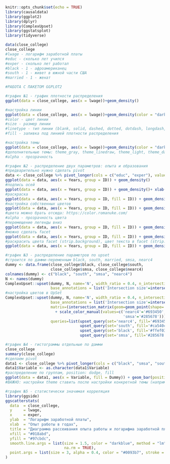 
```{r setup}
knitr::opts_chunk$set(echo = TRUE)
library(causaldata)
library(ggplot2)
library(dplyr)
library(ComplexUpset)
library(ggstatsplot)
library(tidyverse)

data(close_college)
close_college
#lwage - логарифм заработной платы 
#educ - сколько лет учился 
#exper - сколько лет работал 
#black - 1 - афроамериканец 
#south - 1 - живет в южной части США 
#married - 1 - женат

#РАБОТА С ПАКЕТОМ GGPLOT2

#график №1 - график плотности распределения
ggplot(data = close_college, aes(x = lwage))+geom_density()

#настройка линии
ggplot(data = close_college, aes(x = lwage))+geom_density(color = "darkblue", size = 2, linetype="dotdash", fill = "lightblue")
#color - цвет линии
#size - размер линии
#linetype - тип линии (blank, solid, dashed, dotted, dotdash, longdash, twodash)
#fill - заливка под линией плотности распределения

#настройка темы
ggplot(data = close_college, aes(x = lwage))+geom_density(color = "darkblue", fill = "lightblue", alpha=0.4) + theme_bw()
#дополнительные темы: theme_gray, theme_linedraw, theme_light, theme_dark, theme_minimal, theme_classic, theme_void, theme_test
#alpha - прозрачность

#график №2 - распределение двух параметров: опыта и образования
#предварительно нужно сделать pivot
data <- close_college %>% pivot_longer(cols = c("educ", "exper"), values_to = "Years", names_to = "ID")
ggplot(data = data, aes(x = Years, group = ID)) + geom_density()
#подпись осей 
ggplot(data = data, aes(x = Years, group = ID)) + geom_density()+ xlab("Количество лет") + ylab("Плотность распределения")
#раскраска
ggplot(data = data, aes(x = Years, group = ID, fill = ID)) + geom_density()
#настройка собственных цветов
ggplot(data = data, aes(x = Years, group = ID, fill = ID)) + geom_density(alpha = 0.6) + scale_fill_manual(values = c("#045346", "#8DA56C"))
#цвета можно брать отсюда: https://color.romanuke.com/ 
#alpha - прозрачность цвета
#перемещение легенды вниз
ggplot(data = data, aes(x = Years, group = ID, fill = ID)) + geom_density() + theme(legend.position = "bottom")
#можно сделать facet
ggplot(data = data, aes(x = Years, group = ID, fill = ID)) + geom_density(alpha = 0.6) + scale_fill_manual(values = c("#045346", "#8DA56C")) + facet_grid(~ID) + theme(legend.position = "none")
#раскрасить цвета facet (strip.background), цвет текста в facet (strip.text)
ggplot(data = data, aes(x = Years, group = ID, fill = ID)) + geom_density(alpha = 0.6) + scale_fill_manual(values = c("#045346", "#8DA56C")) + facet_grid(~ID) + theme(legend.position = "none", strip.background =element_rect(fill="#012F2C"), strip.text = element_text(colour = 'white'))

#график №3 - распределение параметров по upset
#строится по дамми-переменным black, south, married, smsa, nearc4
dummy <- data.frame(close_college$black, close_college$south, 
                    close_college$smsa, close_college$nearc4)
colnames(dummy) <- c("black", "south", "smsa", "nearc4")
N <- names(dummy)
ComplexUpset::upset(dummy, N, name='N', width_ratio = 0.4, n_intersections  = 5, 
                    base_annotations = list('Intersection size'=intersection_size(fill='darkblue')))
#настройка цветов в UpSet
ComplexUpset::upset(dummy, N, name='N', width_ratio = 0.4, n_intersections  = 5, 
                    base_annotations = list('Intersection size'=intersection_size(fill='darkblue')), 
                    matrix=(intersection_matrix(geom=geom_point(shape='circle filled', size=3))
                      + scale_color_manual(values=c('nearc4'='#693450', 'south'='#ca540c', 'black'='#ffef03',
                                                    'smsa'='#285678'))), 
                    queries=list(upset_query(set='nearc4', fill='#693450'),
                                 upset_query(set='south', fill='#ca540c'),
                                 upset_query(set='black', fill='#ffef03'), 
                                 upset_query(set='smsa', fill='#285678')))

#график №4 - гистограммы отдельные по дамми
close_college
summary(close_college)
#сделаем pivot
data1 <- close_college %>% pivot_longer(cols = c("black", "smsa", "south", "nearc4"), values_to = "Variable", names_to = "Dummy")
data1$Variable <- as.character(data1$Variable)
#распределение по группам, position: dodge, fill
ggplot(data = data1, aes(x = Variable, fill = Dummy)) + geom_bar(position="dodge", color = "#eee4d0") + scale_fill_manual(values = c("#3c2e27", "#6d1f09", "#a05d31", "#cfa67c")) + xlab("Значение дамми-переменной") + ylab("Количество наблюдений") + theme_minimal() + theme(legend.position = "bottom")
#ВАЖНО: настройки theme ставить после настройки конкретной темы (например: theme_minimal)

#график №5 - статистически значимая корреляция
library(ggside)
ggscatterstats(
  data  = close_college,
  y     = lwage,
  x     = exper,
  ylab  = "Логарифм заработной платы",
  xlab  = "Опыт работы в годах",
  title = "Диаграмма рассеивания опыта работы и логарифма заработной платы", 
  xfill = "#018abd", 
  yfill = "#97cbdc", 
  smooth.line.args = list(size = 1.5, color = "darkblue", method = "lm", formula = y ~ x,
                          na.rm = TRUE), 
  point.args = list(size = 3, alpha = 0.4, color = "#0093b7", stroke = 0, na.rm = TRUE)
)                                                                                                                  




```





